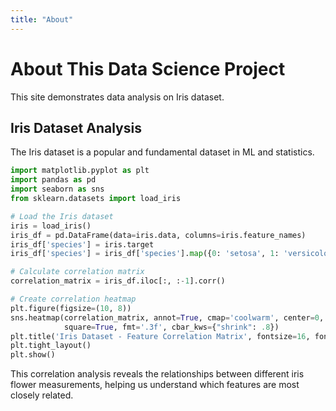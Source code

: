 ```yaml
---
title: "About"
---
```


# About This Data Science Project

This site demonstrates data analysis on Iris dataset.

## Iris Dataset Analysis

The Iris dataset is a popular and fundamental dataset in ML and statistics.

```python
import matplotlib.pyplot as plt
import pandas as pd
import seaborn as sns
from sklearn.datasets import load_iris

# Load the Iris dataset
iris = load_iris()
iris_df = pd.DataFrame(data=iris.data, columns=iris.feature_names)
iris_df['species'] = iris.target
iris_df['species'] = iris_df['species'].map({0: 'setosa', 1: 'versicolor', 2: 'virginica'})

# Calculate correlation matrix
correlation_matrix = iris_df.iloc[:, :-1].corr()

# Create correlation heatmap
plt.figure(figsize=(10, 8))
sns.heatmap(correlation_matrix, annot=True, cmap='coolwarm', center=0,
            square=True, fmt='.3f', cbar_kws={"shrink": .8})
plt.title('Iris Dataset - Feature Correlation Matrix', fontsize=16, fontweight='bold')
plt.tight_layout()
plt.show()
```

This correlation analysis reveals the relationships between different iris flower measurements, helping us understand which features are most closely related.
